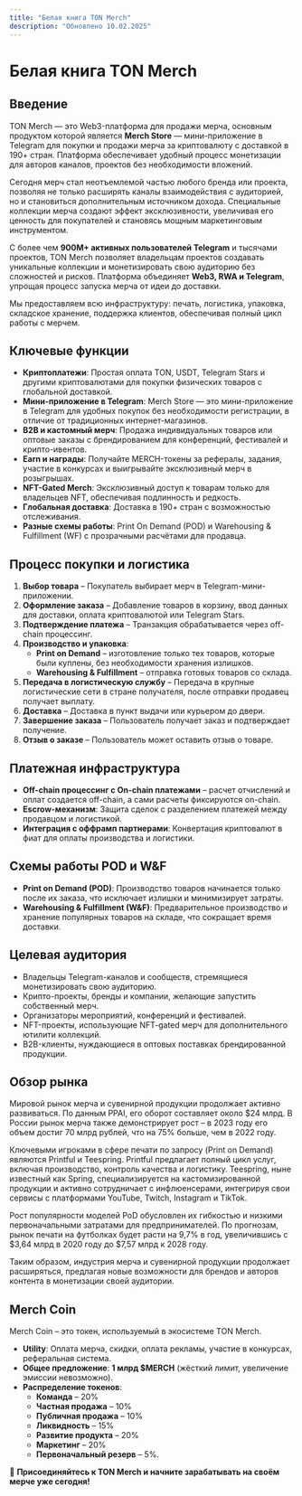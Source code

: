 ```yaml
---
title: "Белая книга TON Merch"
description: "Обновлено 10.02.2025"
---
```


# Белая книга TON Merch

## Введение

TON Merch — это Web3-платформа для продажи мерча, основным продуктом которой является **Merch Store** — мини-приложение в Telegram для покупки и продажи мерча за криптовалюту с доставкой в 190+ стран. Платформа обеспечивает удобный процесс монетизации для авторов каналов, проектов без необходимости вложений.

Сегодня мерч стал неотъемлемой частью любого бренда или проекта, позволяя не только расширять каналы взаимодействия с аудиторией, но и становиться дополнительным источником дохода. Специальные коллекции мерча создают эффект эксклюзивности, увеличивая его ценность для покупателей и становясь мощным маркетинговым инструментом.

С более чем **900M+ активных пользователей Telegram** и тысячами проектов, TON Merch позволяет владельцам проектов создавать уникальные коллекции и монетизировать свою аудиторию без сложностей и рисков. Платформа объединяет **Web3, RWA и Telegram**, упрощая процесс запуска мерча от идеи до доставки. 

Мы предоставляем всю инфраструктуру: печать, логистика, упаковка, складское хранение, поддержка клиентов, обеспечивая полный цикл работы с мерчем.

## Ключевые функции

- **Криптоплатежи**: Простая оплата TON, USDT, Telegram Stars и другими криптовалютами для покупки физических товаров с глобальной доставкой.
- **Мини-приложение в Telegram**: Merch Store — это мини-приложение в Telegram для удобных покупок без необходимости регистрации, в отличие от традиционных интернет-магазинов.
- **B2B и кастомный мерч**: Продажа индивидуальных товаров или оптовые заказы с брендированием для конференций, фестивалей и крипто-ивентов.
- **Earn и награды**: Получайте MERCH-токены за рефералы, задания, участие в конкурсах и выигрывайте эксклюзивный мерч в розыгрышах.
- **NFT-Gated Merch**: Эксклюзивный доступ к товарам только для владельцев NFT, обеспечивая подлинность и редкость.
- **Глобальная доставка**: Доставка в 190+ стран с возможностью отслеживания.
- **Разные схемы работы**: Print On Demand (POD) и Warehousing & Fulfillment (WF) с прозрачными расчётами для продавца.

## Процесс покупки и логистика

1. **Выбор товара** – Покупатель выбирает мерч в Telegram-мини-приложении.
2. **Оформление заказа** – Добавление товаров в корзину, ввод данных для доставки, оплата криптовалютой или Telegram Stars.
3. **Подтверждение платежа** – Транзакция обрабатывается через off-chain процессинг.
4. **Производство и упаковка**:
   - **Print on Demand** – изготовление только тех товаров, которые были куплены, без необходимости хранения излишков.
   - **Warehousing & Fulfillment** – отправка готовых товаров со склада.
5. **Передача в логистическую службу** – Передача в крупные логистические сети в стране получателя, после отправки продавец получает выплату.
6. **Доставка** – Доставка в пункт выдачи или курьером до двери.
7. **Завершение заказа** – Пользователь получает заказ и подтверждает получение.
8. **Отзыв о заказе** – Пользователь может оставить отзыв о товаре.

## Платежная инфраструктура

- **Off-chain процессинг с On-chain платежами** – расчет отчислений и оплат создается off-chain, а сами расчеты фиксируются on-chain.
- **Escrow-механизм**: Защита сделок с разделением платежей между продавцом и логистикой.
- **Интеграция с оффрамп партнерами**: Конвертация криптовалют в фиат для оплаты производства и логистики.

## Схемы работы POD и W&F

- **Print on Demand (POD)**: Производство товаров начинается только после их заказа, что исключает излишки и минимизирует затраты.
- **Warehousing & Fulfillment (W&F)**: Предварительное производство и хранение популярных товаров на складе, что сокращает время доставки.

## Целевая аудитория

- Владельцы Telegram-каналов и сообществ, стремящиеся монетизировать свою аудиторию.
- Крипто-проекты, бренды и компании, желающие запустить собственный мерч.
- Организаторы мероприятий, конференций и фестивалей.
- NFT-проекты, использующие NFT-gated мерч для дополнительного ютилити коллекций.
- B2B-клиенты, нуждающиеся в оптовых поставках брендированной продукции.

## Обзор рынка

Мировой рынок мерча и сувенирной продукции продолжает активно развиваться. По данным PPAI, его оборот составляет около $24 млрд. В России рынок мерча также демонстрирует рост – в 2023 году его объем достиг 70 млрд рублей, что на 75% больше, чем в 2022 году.

Ключевыми игроками в сфере печати по запросу (Print on Demand) являются Printful и Teespring. Printful предлагает полный цикл услуг, включая производство, контроль качества и логистику. Teespring, ныне известный как Spring, специализируется на кастомизированной продукции и активно сотрудничает с инфлюенсерами, интегрируя свои сервисы с платформами YouTube, Twitch, Instagram и TikTok.

Рост популярности моделей PoD обусловлен их гибкостью и низкими первоначальными затратами для предпринимателей. По прогнозам, рынок печати на футболках будет расти на 9,7% в год, увеличившись с $3,64 млрд в 2020 году до $7,57 млрд к 2028 году.

Таким образом, индустрия мерча и сувенирной продукции продолжает расширяться, предлагая новые возможности для брендов и авторов контента в монетизации своей аудитории.


## Merch Coin

Merch Coin – это токен, используемый в экосистеме TON Merch.

- **Utility**: Оплата мерча, скидки, оплата рекламы, участие в конкурсах, реферальная система.
- **Общее предложение**: **1 млрд $MERCH** (жёсткий лимит, увеличение эмиссии невозможно).
- **Распределение токенов**:
  - **Команда** – 20%
  - **Частная продажа** – 10%
  - **Публичная продажа** – 10%
  - **Ликвидность** – 15%
  - **Развитие продукта** – 20%
  - **Маркетинг** – 20%
  - **Первоначальный резерв** – 5%.

🚀 **Присоединяйтесь к TON Merch и начните зарабатывать на своём мерче уже сегодня!**
